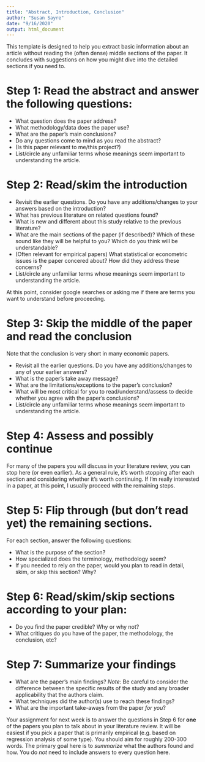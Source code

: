 ```yaml
---
title: "Abstract, Introduction, Conclusion"
author: "Susan Sayre"
date: "9/16/2020"
output: html_document
---
```


This template is designed to help you extract basic information about an article without reading the (often dense) middle sections of the paper. It concludes with suggestions on how you might dive into the detailed sections if you need to.

# Step 1: Read the abstract and answer the following questions:

- What question does the paper address?
- What methodology/data does the paper use?
-	What are the paper’s main conclusions?
-	Do any questions come to mind as you read the abstract?
-	(Is this paper relevant to me/this project?)
-	List/circle any unfamiliar terms whose meanings seem important to understanding the article.

# Step 2: Read/skim the introduction

- Revisit the earlier questions. Do you have any additions/changes to your answers based on the introduction?
- What has previous literature on related questions found?
- What is new and different about this study relative to the previous literature?
- What are the main sections of the paper (if described)? Which of these sound like they will be helpful to you? Which do you think will be understandable?
- (Often relevant for empirical papers) What statistical or econometric issues is the paper concered about? How did they address these concerns?
- List/circle any unfamiliar terms whose meanings seem important to understanding the article.

At this point, consider google searches or asking me if there are terms you want to understand before proceeding.

# Step 3: Skip the middle of the paper and read the conclusion

Note that the conclusion is very short in many economic papers.

- Revisit all the earlier questions. Do you have any additions/changes to any of your earlier answers?
-	What is the paper’s take away message? 
-	What are the limitations/exceptions to the paper’s conclusion?
-	What will be most critical for you to read/understand/assess to decide whether you agree with the paper’s conclusions?
-	List/circle any unfamiliar terms whose meanings seem important to understanding the article.

# Step 4: Assess and possibly continue

For many of the papers you will discuss in your literature review, you can stop here (or even earlier). As a general rule, it's worth stopping after each section and considering whether it's worth continuing. If I'm really interested in a paper, at this point, I usually proceed with the remaining steps.

# Step 5: Flip through (but don't read yet) the remaining sections. 

For each section, answer the following questions:

-	What is the purpose of the section?
-	How specialized does the terminology, methodology seem?
-	If you needed to rely on the paper, would you plan to read in detail, skim, or skip this section? Why?

# Step 6: Read/skim/skip sections according to your plan:

-	Do you find the paper credible? Why or why not?
-	What critiques do you have of the paper, the methodology, the conclusion, etc?

# Step 7: Summarize your findings

-	What are the paper’s main findings?
    *Note:*	Be careful to consider the difference between the specific results of the study and any broader applicability that the authors claim.
- What techniques did the author(s) use to reach these findings?
-	What are the important take-aways from the paper *for you*?

Your assignment for next week is to answer the questions in Step 6 for **one** of the papers you plan to talk about in your literature review. It will be easiest if you pick a paper that is primarily empirical (e.g. based on regression analysis of some type). You should aim for roughly 200-300 words. The primary goal here is to *summarize* what the authors found and how. You do *not* need to include answers to every question here.

